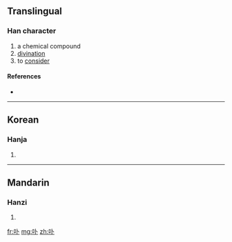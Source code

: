 ==Translingual==

===Han character===
{{Han char|rn=25|rad=卜|as=03|sn=5|four=|canj=口卜 (RY)}}

# a chemical compound
# [[divination]]
# to [[consider]]

====References====
* {{Han ref|kx=0157.290|dkj=02779|dj=0361.180|hdz=10093.020|uh=535F|ud=21343}}

----

==Korean==

===Hanja===
{{ko-hanja|hangeul=게|rv=ge|mr=ke}}

# {{defn|Korean}}

----

==Mandarin==

===Hanzi===
{{cmn-hanzi|pin=[[bǔ]] ([[bu3]])|wg=pu<sup>3</sup>}}

# {{defn|Mandarin}}

[[fr:卟]]
[[mg:卟]]
[[zh:卟]]